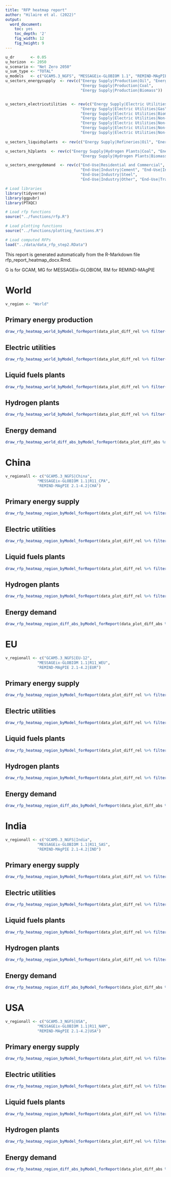 ```yaml
---
title: "RFP heatmap report"
author: "Hilaire et al. (2022)"
output:
  word_document:
    toc: yes
    toc_depth: '2'
    fig_width: 12
    fig_height: 9
---
```


```r
u_dr       <- 0.05
u_horizon  <- 2050
u_scenario <- "Net Zero 2050"
u_sum_type <- "TOTAL"
u_models   <- c("GCAM5.3_NGFS", "MESSAGEix-GLOBIOM 1.1", "REMIND-MAgPIE 2.1-4.2") 
u_sectors_energysupply  <- rev(c("Energy Supply|Production|Oil", "Energy Supply|Production|Gas", 
                                 "Energy Supply|Production|Coal",  
                                 "Energy Supply|Production|Biomass"))


u_sectors_electricutilities  <- rev(c("Energy Supply|Electric Utilities|Coal", 
                                 "Energy Supply|Electric Utilities|Gas", "Energy Supply|Electric Utilities|Nuclear", 
                                 "Energy Supply|Electric Utilities|Biomass", 
                                 "Energy Supply|Electric Utilities|Non-Biomass Renewables", 
                                 "Energy Supply|Electric Utilities|Non-Biomass Renewables|Solar PV", 
                                 "Energy Supply|Electric Utilities|Non-Biomass Renewables|Wind", 
                                 "Energy Supply|Electric Utilities|Non-Biomass Renewables|Hydro"))
                                 
u_sectors_liquidsplants  <- rev(c("Energy Supply|Refineries|Oil", "Energy Supply|Fischer-Tropsch Process|Biomass"))

u_sectors_h2plants  <- rev(c("Energy Supply|Hydrogen Plants|Coal", "Energy Supply|Hydrogen Plants|Gas", 
                                 "Energy Supply|Hydrogen Plants|Biomass", "Energy Supply|Hydrogen Plants|Electricity"))

u_sectors_energydemand  <- rev(c("End-Use|Residential and Commercial", "End-Use|Industry", 
                                 "End-Use|Industry|Cement", "End-Use|Industry|Chemicals", 
                                 "End-Use|Industry|Steel",
                                 "End-Use|Industry|Other", "End-Use|Transportation"))


```


```r
# Load libraries
library(tidyverse)
library(ggpubr)
library(PTXQC)

# Load rfp functions
source("../functions/rfp.R")

# Load plotting functions
source("../functions/plotting_functions.R")

# Load computed RFPs
load("../data/data_rfp_step2.RData")
```

This report is generated automatically from the R-Markdown file rfp_report_heatmap_docx.Rmd.

G is for GCAM, MG for MESSAGEix-GLOBIOM, RM for REMIND-MAgPIE

# World
```r
v_region <- "World"
```

## Primary energy production
```r
draw_rfp_heatmap_world_byModel_forReport(data_plot_diff_rel %>% filter(region == v_region, scenario == u_scenario), u_sectors_energysupply, u_models, SUM=u_sum_type)
```

## Electric utilities
```r
draw_rfp_heatmap_world_byModel_forReport(data_plot_diff_rel %>% filter(region == v_region, scenario == u_scenario), u_sectors_electricutilities, u_models, SUM=u_sum_type)
```

## Liquid fuels plants
```r
draw_rfp_heatmap_world_byModel_forReport(data_plot_diff_rel %>% filter(region == v_region, scenario == u_scenario), u_sectors_liquidsplants, u_models, SUM=u_sum_type)
```

## Hydrogen plants
```r
draw_rfp_heatmap_world_byModel_forReport(data_plot_diff_rel %>% filter(region == v_region, scenario == u_scenario), u_sectors_h2plants, u_models, SUM=u_sum_type)
```

## Energy demand
```r
draw_rfp_heatmap_world_diff_abs_byModel_forReport(data_plot_diff_abs %>% filter(region == v_region, scenario == u_scenario), u_sectors_energydemand, u_models, SUM=u_sum_type)

```


# China
```r
v_regionall <- c("GCAM5.3_NGFS|China", 
              "MESSAGEix-GLOBIOM 1.1|R11_CPA", 
              "REMIND-MAgPIE 2.1-4.2|CHA")
```

## Primary energy supply
```r
draw_rfp_heatmap_region_byModel_forReport(data_plot_diff_rel %>% filter(region %in% v_regionall, scenario == u_scenario), u_sectors_energysupply, u_models, v_regionall, SUM=u_sum_type)
```

## Electric utilities
```r
draw_rfp_heatmap_region_byModel_forReport(data_plot_diff_rel %>% filter(region %in% v_regionall, scenario == u_scenario), u_sectors_electricutilities, u_models, v_regionall, SUM=u_sum_type)
```

## Liquid fuels plants
```r
draw_rfp_heatmap_region_byModel_forReport(data_plot_diff_rel %>% filter(region %in% v_regionall, scenario == u_scenario), u_sectors_liquidsplants, u_models, v_regionall, SUM=u_sum_type)
```

## Hydrogen plants
```r
draw_rfp_heatmap_region_byModel_forReport(data_plot_diff_rel %>% filter(region %in% v_regionall, scenario == u_scenario), u_sectors_h2plants, u_models, v_regionall, SUM=u_sum_type)
```

## Energy demand
```r
draw_rfp_heatmap_region_diff_abs_byModel_forReport(data_plot_diff_abs %>% filter(region %in% v_regionall, scenario == u_scenario), u_sectors_energydemand, u_models, v_regionall, SUM=u_sum_type)

```


# EU
```r
v_regionall <- c("GCAM5.3_NGFS|EU-12", 
              "MESSAGEix-GLOBIOM 1.1|R11_WEU", 
              "REMIND-MAgPIE 2.1-4.2|EUR")
```

## Primary energy supply
```r
draw_rfp_heatmap_region_byModel_forReport(data_plot_diff_rel %>% filter(region %in% v_regionall, scenario == u_scenario), u_sectors_energysupply, u_models, v_regionall, SUM=u_sum_type)
```

## Electric utilities
```r
draw_rfp_heatmap_region_byModel_forReport(data_plot_diff_rel %>% filter(region %in% v_regionall, scenario == u_scenario), u_sectors_electricutilities, u_models, v_regionall, SUM=u_sum_type)
```

## Liquid fuels plants
```r
draw_rfp_heatmap_region_byModel_forReport(data_plot_diff_rel %>% filter(region %in% v_regionall, scenario == u_scenario), u_sectors_liquidsplants, u_models, v_regionall, SUM=u_sum_type)
```

## Hydrogen plants
```r
draw_rfp_heatmap_region_byModel_forReport(data_plot_diff_rel %>% filter(region %in% v_regionall, scenario == u_scenario), u_sectors_h2plants, u_models, v_regionall, SUM=u_sum_type)
```

## Energy demand
```r
draw_rfp_heatmap_region_diff_abs_byModel_forReport(data_plot_diff_abs %>% filter(region %in% v_regionall, scenario == u_scenario), u_sectors_energydemand, u_models, v_regionall, SUM=u_sum_type)

```


# India
```r
v_regionall <- c("GCAM5.3_NGFS|India", 
              "MESSAGEix-GLOBIOM 1.1|R11_SAS", 
              "REMIND-MAgPIE 2.1-4.2|IND")
```

## Primary energy supply
```r
draw_rfp_heatmap_region_byModel_forReport(data_plot_diff_rel %>% filter(region %in% v_regionall, scenario == u_scenario), u_sectors_energysupply, u_models, v_regionall, SUM=u_sum_type)
```

## Electric utilities
```r
draw_rfp_heatmap_region_byModel_forReport(data_plot_diff_rel %>% filter(region %in% v_regionall, scenario == u_scenario), u_sectors_electricutilities, u_models, v_regionall, SUM=u_sum_type)
```

## Liquid fuels plants
```r
draw_rfp_heatmap_region_byModel_forReport(data_plot_diff_rel %>% filter(region %in% v_regionall, scenario == u_scenario), u_sectors_liquidsplants, u_models, v_regionall, SUM=u_sum_type)
```

## Hydrogen plants
```r
draw_rfp_heatmap_region_byModel_forReport(data_plot_diff_rel %>% filter(region %in% v_regionall, scenario == u_scenario), u_sectors_h2plants, u_models, v_regionall, SUM=u_sum_type)
```

## Energy demand
```r
draw_rfp_heatmap_region_diff_abs_byModel_forReport(data_plot_diff_abs %>% filter(region %in% v_regionall, scenario == u_scenario), u_sectors_energydemand, u_models, v_regionall, SUM=u_sum_type)

```


# USA
```r
v_regionall <- c("GCAM5.3_NGFS|USA", 
              "MESSAGEix-GLOBIOM 1.1|R11_NAM", 
              "REMIND-MAgPIE 2.1-4.2|USA")
```

## Primary energy supply
```r
draw_rfp_heatmap_region_byModel_forReport(data_plot_diff_rel %>% filter(region %in% v_regionall, scenario == u_scenario), u_sectors_energysupply, u_models, v_regionall, SUM=u_sum_type)
```

## Electric utilities
```r
draw_rfp_heatmap_region_byModel_forReport(data_plot_diff_rel %>% filter(region %in% v_regionall, scenario == u_scenario), u_sectors_electricutilities, u_models, v_regionall, SUM=u_sum_type)
```

## Liquid fuels plants
```r
draw_rfp_heatmap_region_byModel_forReport(data_plot_diff_rel %>% filter(region %in% v_regionall, scenario == u_scenario), u_sectors_liquidsplants, u_models, v_regionall, SUM=u_sum_type)
```

## Hydrogen plants
```r
draw_rfp_heatmap_region_byModel_forReport(data_plot_diff_rel %>% filter(region %in% v_regionall, scenario == u_scenario), u_sectors_h2plants, u_models, v_regionall, SUM=u_sum_type)
```

## Energy demand
```r
draw_rfp_heatmap_region_diff_abs_byModel_forReport(data_plot_diff_abs %>% filter(region %in% v_regionall, scenario == u_scenario), u_sectors_energydemand, u_models, v_regionall, SUM=u_sum_type)

```